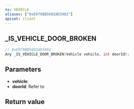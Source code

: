 ```yaml
---
ns: VEHICLE
aliases: ["0xE979BB5602AD3402"]
apiset: client
---
```

## _IS_VEHICLE_DOOR_BROKEN

```c
// 0xE979BB5602AD3402
Any _IS_VEHICLE_DOOR_BROKEN(Vehicle vehicle, int doorId);
```

## Parameters
* **vehicle**:
* **doorId**: Refer to <EmbeddedEnum name="eDoorId" />

## Return value